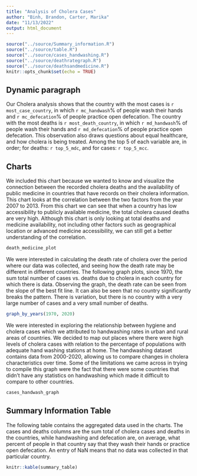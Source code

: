 ```yaml
---
title: "Analysis of Cholera Cases"
author: "Binh, Brandon, Carter, Marika"
date: "11/13/2022"
output: html_document
---
```


```r
source("../source/Summary_information.R")
source("../source/table.R")
source("../source/cases_handwashing.R")
source("../source/deathrategraph.R")
source("../source/deathsandmedicine.R")
knitr::opts_chunk$set(echo = TRUE)
```

## Dynamic paragraph  
Our Cholera analysis shows that the country with the most cases is `r most_case_country`, in which `r mc_handwash`% of people wash their hands and `r mc_defecation`% of people practice open defecation. The country with the most deaths is `r most_death_country`, in which `r md_handwash`% of people wash their hands and `r md_defecation`% of people practice open defecation. This observation also draws questions about equal healthcare, and how cholera is being treated. Among the top 5 of each variable are, in order; for deaths: `r top_5_mdc`, and for cases: `r top_5_mcc`.
	
## Charts  
  We included this chart because we wanted to know and visualize the connection between the recorded cholera deaths and the availability of public medicine in countries that have records on their cholera information. This chart looks at the correlation between the two factors from the year 2007 to 2013. From this chart we can see that when a country has low accessibility to publicly available medicine, the total cholera caused deaths are very high. Although this chart is only looking at total deaths and medicine availability, not including other factors such as geographical location or advanced medicine accessibility, we can still get a better understanding of the correlation. 
```r
death_medicine_plot
```

We were interested in calculating the death rate of cholera over the period where our data was collected, and seeing how the death rate may be different in different countries. The following graph plots, since 1970, the sum total number of cases vs. deaths due to cholera in each country for which there is data. Observing the graph, the death rate can be seen from the slope of the best fit line. It can also be seen that no country significantly breaks the pattern. There is variation, but there is no country with a very large number of cases and a very small number of deaths.

```r
graph_by_years(1970, 2020)
```

  We were interested in exploring the relationship between hygiene and cholera cases which we attributed to handwashing rates in urban and rural areas of countries. We decided to map out places where there were high levels of cholera cases with relation to the percentage of populations with adequate hand washing stations at home. The handwashing dataset contains data from 2000-2020, allowing us to compare changes in cholera characteristics over time. Some of the limitations we came across in trying to compile this graph were the fact that there were some countries that didn’t have any statistics on handwashing which made it difficult to compare to other countries. 

```r
cases_handwash_graph
```


## Summary Information Table

The following table contains the aggregated data used in the charts. The cases and deaths columns are the sum total of cholera cases and deaths in the countries, while handwashing and defecation are, on average, what percent of people in that country say that they wash their hands or practice open defecation. An entry of NaN means that no data was collected in that particular country.

```r
knitr::kable(summary_table)
```

